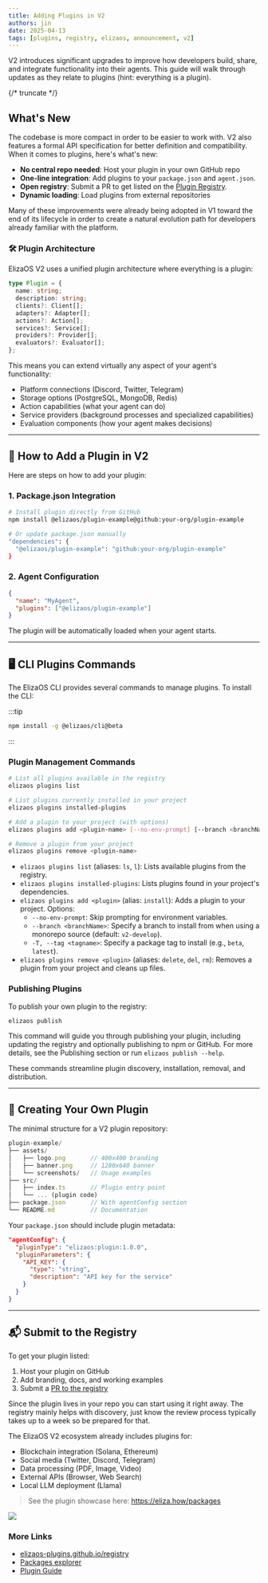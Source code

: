 ```yaml
---
title: Adding Plugins in V2
authors: jin
date: 2025-04-13
tags: [plugins, registry, elizaos, announcement, v2]
---
```


V2 introduces significant upgrades to improve how developers build, share, and integrate functionality into their agents. This guide will walk through updates as they relate to plugins (hint: everything is a plugin).

{/* truncate */}

## What's New

The codebase is more compact in order to be easier to work with. V2 also features a formal API specification for better definition and compatibility. When it comes to plugins, here's what's new:

- **No central repo needed**: Host your plugin in your own GitHub repo
- **One-line integration**: Add plugins to your `package.json` and `agent.json`.
- **Open registry**: Submit a PR to get listed on the [Plugin Registry](https://elizaos.github.io/registry).
- **Dynamic loading**: Load plugins from external repositories

Many of these improvements were already being adopted in V1 toward the end of its lifecycle in order to create a natural evolution path for developers already familiar with the platform.

### 🛠 Plugin Architecture

ElizaOS V2 uses a unified plugin architecture where everything is a plugin:

```typescript
type Plugin = {
  name: string;
  description: string;
  clients?: Client[];
  adapters?: Adapter[];
  actions?: Action[];
  services?: Service[];
  providers?: Provider[];
  evaluators?: Evaluator[];
};
```

This means you can extend virtually any aspect of your agent's functionality:

- Platform connections (Discord, Twitter, Telegram)
- Storage options (PostgreSQL, MongoDB, Redis)
- Action capabilities (what your agent can do)
- Service providers (background processes and specialized capabilities)
- Evaluation components (how your agent makes decisions)

---

## 🧩 How to Add a Plugin in V2

Here are steps on how to add your plugin:

### 1. Package.json Integration

```bash
# Install plugin directly from GitHub
npm install @elizaos/plugin-example@github:your-org/plugin-example

# Or update package.json manually
"dependencies": {
  "@elizaos/plugin-example": "github:your-org/plugin-example"
}
```

### 2. Agent Configuration

```json
{
  "name": "MyAgent",
  "plugins": ["@elizaos/plugin-example"]
}
```

The plugin will be automatically loaded when your agent starts.

---

## 🖥️ CLI Plugins Commands

The ElizaOS CLI provides several commands to manage plugins. To install the CLI:

:::tip

```bash
npm install -g @elizaos/cli@beta
```

:::

### Plugin Management Commands

```bash
# List all plugins available in the registry
elizaos plugins list

# List plugins currently installed in your project
elizaos plugins installed-plugins

# Add a plugin to your project (with options)
elizaos plugins add <plugin-name> [--no-env-prompt] [--branch <branchName>] [--tag <tagname>]

# Remove a plugin from your project
elizaos plugins remove <plugin-name>
```

- `elizaos plugins list` (aliases: `ls`, `l`): Lists available plugins from the registry.
- `elizaos plugins installed-plugins`: Lists plugins found in your project's dependencies.
- `elizaos plugins add <plugin>` (alias: `install`): Adds a plugin to your project. Options:
  - `--no-env-prompt`: Skip prompting for environment variables.
  - `--branch <branchName>`: Specify a branch to install from when using a monorepo source (default: `v2-develop`).
  - `-T, --tag <tagname>`: Specify a package tag to install (e.g., `beta`, `latest`).
- `elizaos plugins remove <plugin>` (aliases: `delete`, `del`, `rm`): Removes a plugin from your project and cleans up files.

### Publishing Plugins

To publish your own plugin to the registry:

```bash
elizaos publish
```

This command will guide you through publishing your plugin, including updating the registry and optionally publishing to npm or GitHub. For more details, see the Publishing section or run `elizaos publish --help`.

These commands streamline plugin discovery, installation, removal, and distribution.

---

## 📂 Creating Your Own Plugin

The minimal structure for a V2 plugin repository:

```typescript
plugin-example/
├── assets/
│   ├── logo.png       // 400x400 branding
│   ├── banner.png     // 1280x640 banner
│   └── screenshots/   // Usage examples
├── src/
│   ├── index.ts       // Plugin entry point
│   └── ... (plugin code)
├── package.json       // With agentConfig section
└── README.md          // Documentation
```

Your `package.json` should include plugin metadata:

```json
"agentConfig": {
  "pluginType": "elizaos:plugin:1.0.0",
  "pluginParameters": {
    "API_KEY": {
      "type": "string",
      "description": "API key for the service"
    }
  }
}
```

---

## 📬 Submit to the Registry

To get your plugin listed:

1. Host your plugin on GitHub
2. Add branding, docs, and working examples
3. Submit a [PR to the registry](https://github.com/elizaos-plugins/registry)

Since the plugin lives in your repo you can start using it right away. The registry mainly helps with discovery, just know the review process typically takes up to a week so be prepared for that.

The ElizaOS V2 ecosystem already includes plugins for:

- Blockchain integration (Solana, Ethereum)
- Social media (Twitter, Discord, Telegram)
- Data processing (PDF, Image, Video)
- External APIs (Browser, Web Search)
- Local LLM deployment (Llama)

> See the plugin showcase here: https://eliza.how/packages

![](/img/montage-plugins.jpg)

### More Links

- [elizaos-plugins.github.io/registry](https://elizaos-plugins.github.io/registry)
- [Packages explorer](packages)
- [Plugin Guide](https://eliza.how/docs/plugins)
